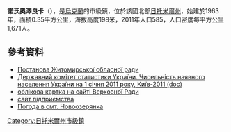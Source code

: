 {{No footnotes|time=2015-09-16T15:25:21+00:00}}
{{coord|51|12|48|N|28|0|7|E|scale:30000|display=title}}

'''諾沃奧澤良卡'''（{{lang-uk|Новоозерянка}}），是[[烏克蘭|烏克蘭]]的市級鎮，位於該國北部[[日托米爾州|日托米爾州]]，始建於1963年，面積0.35平方公里，海拔高度198米，2011年人口585，人口密度每平方公里1,671人。

==參考資料==
*[http://gska2.rada.gov.ua/pls/z7502/A036?rdat1=08.12.2010&vf7551=1081 Постанова Житомирської обласної ради]{{dead link|date=十月 2017 |bot=InternetArchiveBot }}
*[https://web.archive.org/web/20121010205321/http://stat6.stat.lviv.ua/PXWEB2007/ukr/publ/2011/chnas.zip Державний комітет статистики України. Чисельність наявного населення України на 1 січня 2011 року, Київ-2011 (doc)]
* [http://gska2.rada.gov.ua/pls/z7502/A005?rdat1=20.10.2003&rf7571=10322 облікова картка на сайті Верховної Ради]{{dead link|date=2018年4月 |bot=InternetArchiveBot |fix-attempted=yes }}
* [http://ozeriany.com/Офіційний сайт підприємства]{{dead link|date=2018年4月 |bot=InternetArchiveBot |fix-attempted=yes }}
* [http://weather.in.ua/ua/zhitomirskaja/17803 Погода в смт. Новоозерянка]{{Wayback|url=http://weather.in.ua/ua/zhitomirskaja/17803 |date=20111219153641 }}

{{DEFAULTSORT:Новоозерянка}}
[[Category:日托米爾州市級鎮|Category:日托米爾州市級鎮]]


{{Zhytomyr-geo-stub}}